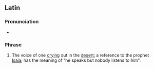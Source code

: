 ==Latin==

===Pronunciation===
* {{la-IPA|'vōx clāmantis in dēsertō|eccl=yes}}

===Phrase===
{{head|la|phrase|head=[[vōx]] [[clamans|clāmantis]] [[in]] [[desertus|dēsertō]]}}

# The voice of one [[cry]]ing out in the [[desert]]; a reference to the prophet [[Isaia]]; has the meaning of "he speaks but nobody listens to him".